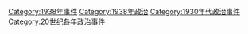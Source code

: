 [[Category:1938年事件|Category:1938年事件]]
[[Category:1938年政治|Category:1938年政治]]
[[Category:1930年代政治事件|Category:1930年代政治事件]]
[[Category:20世纪各年政治事件|Category:20世纪各年政治事件]]